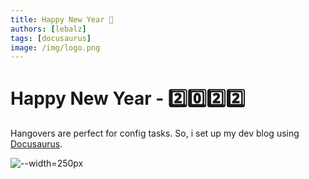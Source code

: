 ```yaml
---
title: Happy New Year 🥳
authors: [lebalz]
tags: [docusaurus]
image: /img/logo.png
---
```


# Happy New Year - 2️⃣0️⃣2️⃣2️⃣

<!--truncate-->

Hangovers are perfect for config tasks. So, i set up my dev blog using [Docusaurus](https://docusaurus.io).

![--width=250px](/img/logo.png)